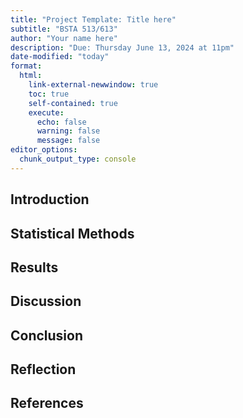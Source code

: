 ```yaml
---
title: "Project Template: Title here"
subtitle: "BSTA 513/613"
author: "Your name here"
description: "Due: Thursday June 13, 2024 at 11pm"
date-modified: "today"
format: 
  html:
    link-external-newwindow: true
    toc: true
    self-contained: true
    execute:
      echo: false
      warning: false
      message: false
editor_options: 
  chunk_output_type: console
---
```


## Introduction

## Statistical Methods

## Results

## Discussion

## Conclusion

## Reflection

## References
